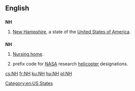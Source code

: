 {{also|nH}}
==English==

==={{abbreviation-old}}===
'''NH'''

# {{US}} [[New Hampshire]], a state of the [[United States of America]].

==={{initialism-old|en}}===
'''NH'''

# [[nursing home|Nursing home]].
# {{US|aviation}} prefix code for [[NASA]] research [[helicopter]] designations.

[[Category:en:US States]]

[[cs:NH]]
[[fr:NH]]
[[ku:NH]]
[[hu:NH]]
[[pl:NH]]